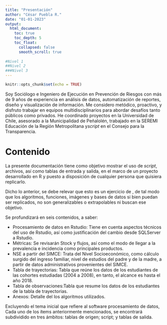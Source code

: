 ```yaml
---
title: "Presentación"
author: "César Puebla R."
date: "01-01-2023"
output: 
  html_document:
    toc: true
    toc_depth: 5
    toc_float:
      collapsed: false
      smooth_scroll: true
      
#Nivel 1
##Nivel 2
###Nivel 3
---
```


```r
knitr::opts_chunk$set(echo = TRUE)
```


Soy Sociólogo e Ingeniero de Ejecución en Prevención de Riesgos con más de 9 años de experiencia en análisis de datos, automatización de reportes, diseño y visualización de información. Me considero metódico, proactivo, y disfruto trabajar en equipos multidisciplinarios para abordar desafíos tanto públicos como privados. He coordinado proyectos en la Universidad de Chile, asesorado a la Municipalidad de Peñalolén, trabajado en la SEREMI Educación de la Región Metropolitana y*script* en el Consejo para la Transparencia.

# Contenido {.unnumbered}

La presente documentación tiene como objetivo mostrar el uso de *script*, archivos, así como tablas de entrada y salida, en el marco de un proyecto desarrollado en R y puesto a disposición de cualquier persona que quisiera replicarlo. 

Dicho lo anterior, se debe relevar que esto es un ejercicio de , de tal modo que los algoritmos, funciones, imágenes y bases de datos si bien puedan ser replicados, no son generalizables o extrapolables ni buscan ese objetivo. 


Se profundizará en seis contenidos, a saber:

- Procesamiento de datos en Rstudio: Tiene en cuenta aspectos técnicos del uso de Rstudio, así como justificación del cambio desde SQLServer a Rstudio. 
- Métricas: Se revisarán Stock y flujos, así como el modo de llegar a la prevalencia e incidencia como  principales productos.
- NSE a partir del SIMCE: Trata del Nivel Socioeconómico, como cálculo surgido del ingreso familiar, nivel de estudios del padre y de la madre, a partir de datos administrativos provenientes del SIMCE.
- Tabla de trayectorias: Tabla que reúne los datos de los estudiantes de las cohortes estudiadas (2004 a 2008), en tanto, el alcance es hasta el año 2018. 
- Tabla de observaciones:Tabla que resume los datos de los estudiantes de la tabla de trayectorias.
- Anexos: Detalle del los algoritmos utilizados.

Excluyendo el tema inicial que refiere al software procesamiento de datos, Cada uno de los ítems anteriormente mencionados, se encontrará subdividido en tres ámbitos: tablas de origen; script; y tablas de salida.




